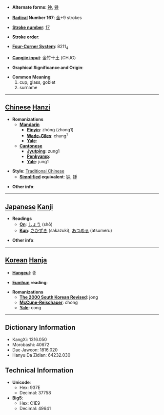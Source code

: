 * '''Alternate forms''': [[钟]], [[锺]]

* '''[[Wiktionary:Chinese radical index| Radical]] Number 167''': [[Wiktionary:Chinese radical index 金|金]]+9 strokes

* '''[[Wiktionary:Chinese total strokes index|Stroke number]]''': [[Wiktionary:Chinese total strokes index 17|17]]

* '''Stroke order''': 

* '''[[Wiktionary:Chinese four corner index|Four-Corner System]]''': 8211<sub>4</sub>

* '''[[Wiktionary:Chinese Cangjie index|Cangjie input]]''': 金竹十土 (CHJG)

* '''Graphical Significance and Origin''': 

* '''Common Meaning'''
*#cup, glass, goblet
*# surname


----

== [[Chinese]] [[Hanzi]] ==

* '''Romanizations'''
** '''[[Mandarin]]'''
*** '''[[Pinyin]]''': zhōng (zhong1)
*** '''[[Wade-Giles]]''': chung<sup>1</sup>
*** '''[[Yale]]''': 
** '''[[Cantonese]]'''
*** '''[[Jyutping]]''': zung1
*** '''[[Penkyamp]]''': 
*** '''[[Yale]]''': jung1

* '''Style''': [[Traditional Chinese]] 
** '''[[Simplified Chinese|Simplified]] equivalent''': [[钟]], [[锺]]

* '''Other info''': 

----

== [[Japanese]] [[Kanji]] ==

* '''Readings'''
** '''[[On]]''': [[しょう]] (shō)
** '''[[Kun]]''': [[さかずき]] (sakazuki), [[あつめる]] (atsumeru)

* '''Other info''':  

----

== [[Korean]] [[Hanja]] ==

* '''[[Hangeul]]''': 종

* '''[[Eumhun]] reading''': 

* '''Romanizations'''
** '''[[The 2000 South Korean Revised Romanization|The 2000 South Korean Revised]]''': jong
** '''[[McCune-Reischauer]]''': chong
** '''[[Yale]]''': cong

----

== Dictionary Information ==

* KangXi: 1316.050
* Morobashi: 40672
* Dae Jaweon: 1816.020
* Hanyu Da Zidian: 64232.030

== Technical Information ==

* '''Unicode''':
** Hex: 937E
** Decimal: 37758
* '''Big5''':
** Hex: C1E9
** Decimal: 49641